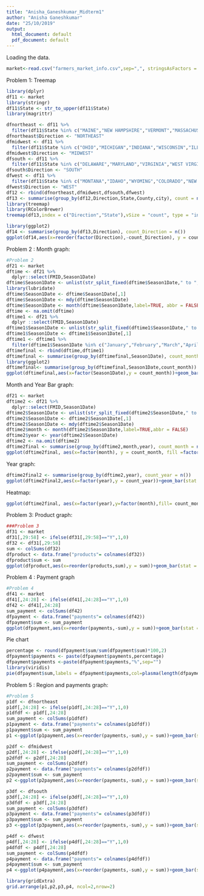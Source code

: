 ---
title: "Anisha_Ganeshkumar_Midterm1"
author: "Anisha Ganeshkumar"
date: "25/10/2019"
output:
  html_document: default
  pdf_document: default
---

Loading the data.

```{r}
market<-read.csv("farmers_market_info.csv",sep=",", stringsAsFactors = FALSE, na.strings = "NA")
```

Problem 1:
Treemap

```{r}
library(dplyr)
df11 <- market
library(stringr)
df11$State <- str_to_upper(df11$State)
library(magrittr)
```

```{r}
dfnortheast <- df11 %>%
  filter(df11$State %in% c("MAINE","NEW HAMPSHIRE","VERMONT","MASSACHUSETTS","RHODE ISLAND","CONNECTICUT","NEW YORK","NEW JERSEY","PENNSYLVANIA"))
dfnortheast$Direction <- "NORTHEAST"
dfmidwest <- df11 %>%
  filter(df11$State %in% c("OHIO","MICHIGAN","INDIANA","WISCONSIN","ILLINOIS","MINNESOTA","IOWA","MISSOURI","NORTH DAKOTA","SOUTH DAKOTA","NEBRASKA","KANSAS"))
dfmidwest$Direction <- "MIDWEST"
dfsouth <- df11 %>%
  filter(df11$State %in% c("DELAWARE","MARYLAND","VIRGINIA","WEST VIRGINIA","KENTUCKY","NORTH CAROLINA","SOUTH CAROLINA","TENNESSEE","GEORGIA","FLORIDA","ALABAMA","MISSISSIPPI","ARKANSAS","LOUISIANA","TEXAS","OKLAHOMA","DISTRICT OF COLUMBIA","VIRGIN ISLANDS","PUERTO RICO"))
dfsouth$Direction <- "SOUTH"
dfwest <- df11 %>%
  filter(df11$State %in% c("MONTANA","IDAHO","WYOMING","COLORADO","NEW MEXICO","ARIZONA","UTAH","NEVADA","CALIFORNIA","OREGON","WASHINGTON","ALASKA","HAWAII"))
dfwest$Direction <- "WEST"
df12 <- rbind(dfnortheast,dfmidwest,dfsouth,dfwest)  
df13 <- summarise(group_by(df12,Direction,State,County,city), count = n())
library(treemap)
library(RColorBrewer)
treemap(df13,index = c("Direction","State"),vSize = "count", type = "index",title = "TREEMAP OF REGION-BASED DISTRIBUTION",fontsize.title = 12,fontcolor.labels = "black",force.print.labels = TRUE, palette= "Set1")
```

```{r}
library(ggplot2)
df14 <- summarise(group_by(df13,Direction), count_Direction = n())
ggplot(df14,aes(x=reorder(factor(Direction),-count_Direction), y = count_Direction))+geom_bar(stat = "identity", fill = "steelblue")+labs(x= "Region", y = "Number of Farmers market", title = "COUNT OF MARKET IN EACH REGION")+geom_text(aes(label = count_Direction),vjust=-0.3)
```

Problem 2 :
Month graph:

```{r}
#Problem 2
df21 <- market
dftime <- df21 %>%
  dplyr::select(FMID,Season1Date)
dftime$Season1Date <- unlist(str_split_fixed(dftime$Season1Date," to ", n=3))
library(lubridate)
dftime$Season1Date <- dftime$Season1Date[,1]
dftime$Season1Date <- mdy(dftime$Season1Date) 
dftime$Season1Date <- month(dftime$Season1Date,label=TRUE, abbr = FALSE)
dftime <- na.omit(dftime)
dftime1 <- df21 %>%
  dplyr ::select(FMID,Season1Date)
dftime1$Season1Date <- unlist(str_split_fixed(dftime1$Season1Date," to ",n = 3))
dftime1$Season1Date <- dftime1$Season1Date[,1]
dftime1 <- dftime1 %>%
  filter(dftime1$Season1Date %in% c("January","February","March","April","May","June","July","August","September","October","November","December"))
dftimefinal <- rbind(dftime,dftime1)
dftimefinal <- summarise(group_by(dftimefinal,Season1Date), count_month = n())
library(ggplot2)
dftimefinal<- summarise(group_by(dftimefinal,Season1Date,count_month))
ggplot(dftimefinal,aes(x=factor(Season1Date),y = count_month))+geom_bar(stat="identity",fill = "steelblue")+coord_flip()+labs(x="Season 1 Starting Month",y="Number of Farmers market",title = "NUMBER OF FARMERS MARKET STARTING IN EACH MONTH")+geom_text(aes(label = count_month),hjust=-0.3)
```

Month and Year Bar graph:

```{r}
df21 <- market
dftime2 <- df21 %>%
  dplyr::select(FMID,Season1Date)
dftime2$Season1Date <- unlist(str_split_fixed(dftime2$Season1Date," to ", n=3))
dftime2$Season1Date <- dftime2$Season1Date[,1]
dftime2$Season1Date <- mdy(dftime2$Season1Date)
dftime2$month <- month(dftime2$Season1Date,label=TRUE,abbr = FALSE)
dftime2$year <- year(dftime2$Season1Date)
dftime2 <- na.omit(dftime2)
dftime2final <- summarise(group_by(dftime2,month,year), count_month = n())
ggplot(dftime2final, aes(x=factor(month), y = count_month, fill =factor(year)))+geom_bar(stat = "identity")+coord_flip()+labs(x="Season 1 Starting Month", y = "Number of Farmers market", title = "NUMBER OF FARMERS MARKET STARTING IN EACH MONTH", fill = "Year")+ scale_colour_brewer(palette = "Set1")
```

Year graph:

```{r}
dftime2final2 <- summarise(group_by(dftime2,year), count_year = n())
ggplot(dftime2final2,aes(x=factor(year),y = count_year))+geom_bar(stat = "identity", fill = "steelblue")+coord_flip()+labs(x="Season 1 starting year",y="Number of Farmers market",title = "NUMBER OF FARMERS MARKET STARTING IN EACH YEAR")+geom_text(aes(label = count_year),hjust = -0.3)
```

Heatmap:

```{r}
ggplot(dftime2final, aes(x=factor(year),y=factor(month),fill= count_month))+geom_tile()+labs(x="Year",y="Month",fill="Market count", title = "HEATMAP OF FARMERS MARKET")
```

Problem 3:
Product graph:

```{r}
###Problem 3
df31 <- market
df31[,29:58] <- ifelse(df31[,29:58]=="Y",1,0)
df32 <- df31[,29:58]
sum <- colSums(df32)
dfproduct <- data.frame("products"= colnames(df32))
dfproduct$sum <- sum       
ggplot(dfproduct,aes(x=reorder(products,sum),y = sum))+geom_bar(stat = "identity", fill="steelblue")+coord_flip()+labs(x="Product Names",y="No of Farmers market",title="COUNT VARIATION OF EACH PRODUCT")+geom_text(aes(label=sum),hjust=-0.3)
```


Problem 4 :
Payment graph

```{r}
#Problem 4
df41 <- market
df41[,24:28] <- ifelse(df41[,24:28]=="Y",1,0)
df42 <- df41[,24:28]
sum_payment <- colSums(df42)
dfpayment <- data.frame("payments"= colnames(df42))
dfpayment$sum <- sum_payment
ggplot(dfpayment,aes(x=reorder(payments,-sum),y = sum))+geom_bar(stat = "identity", fill="steelblue")+labs(x="Payment Methods",y="No of Farmers Market",title="COUNT VARIATION OF EACH PAYMENT METHODS")+geom_text(aes(label =sum),vjust=-0.3)
```

Pie chart

```{r}
percentage <- round(dfpayment$sum/sum(dfpayment$sum)*100,2)
dfpayment$payments <- paste(dfpayment$payments,percentage)
dfpayment$payments <-paste(dfpayment$payments,"%",sep="")
library(viridis)
pie(dfpayment$sum,labels = dfpayment$payments,col=plasma(length(dfpayment$payments)),main = "COUNT VARIATION OF EACH PAYMENTS IN PERCENTAGE")
```

Problem 5 :
Region and payments graph:

```{r}
#Problem 5
p1df <- dfnortheast
p1df[,24:28] <- ifelse(p1df[,24:28]=="Y",1,0)
p1dfdf <- p1df[,24:28]
sum_payment <- colSums(p1dfdf)
p1payment <- data.frame("payments"= colnames(p1dfdf))
p1payment$sum <- sum_payment
p1 <-ggplot(p1payment,aes(x=reorder(payments,-sum),y = sum))+geom_bar(stat = "identity", fill="steelblue")+labs(x="Payment Methods",y="No of Farmers Market",title="NORTHEAST")+geom_text(aes(label =sum),vjust=-0.3)

p2df <- dfmidwest
p2df[,24:28] <- ifelse(p2df[,24:28]=="Y",1,0)
p2dfdf <- p2df[,24:28]
sum_payment <- colSums(p2dfdf)
p2payment <- data.frame("payments"= colnames(p2dfdf))
p2payment$sum <- sum_payment
p2 <-ggplot(p2payment,aes(x=reorder(payments,-sum),y = sum))+geom_bar(stat = "identity", fill="steelblue")+labs(x="Payment Methods",y="No of Farmers Market",title="MIDWEST")+geom_text(aes(label =sum),vjust=-0.3)

p3df <- dfsouth
p3df[,24:28] <- ifelse(p3df[,24:28]=="Y",1,0)
p3dfdf <- p3df[,24:28]
sum_payment <- colSums(p3dfdf)
p3payment <- data.frame("payments"= colnames(p3dfdf))
p3payment$sum <- sum_payment
p3 <-ggplot(p3payment,aes(x=reorder(payments,-sum),y = sum))+geom_bar(stat = "identity", fill="steelblue")+labs(x="Payment Methods",y="No of Farmers Market",title="SOUTH")+geom_text(aes(label =sum),vjust=-0.3)

p4df <- dfwest
p4df[,24:28] <- ifelse(p4df[,24:28]=="Y",1,0)
p4dfdf <- p4df[,24:28]
sum_payment <- colSums(p4dfdf)
p4payment <- data.frame("payments"= colnames(p4dfdf))
p4payment$sum <- sum_payment
p4 <-ggplot(p4payment,aes(x=reorder(payments,-sum),y = sum))+geom_bar(stat = "identity", fill="steelblue")+labs(x="Payment Methods",y="No of Farmers Market",title="WEST")+geom_text(aes(label =sum),vjust=-0.3)

library(gridExtra)
grid.arrange(p1,p2,p3,p4, ncol=2,nrow=2)
```
